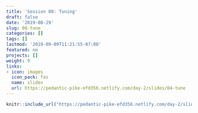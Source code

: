 ```yaml
---
title: 'Session 08: Tuning'
draft: false
date: '2019-08-29'
slug: 08-tune
categories: []
tags: []
lastmod: '2019-09-09T11:21:55-07:00'
featured: no
projects: []
weight: 9
links:
- icon: images
  icon_pack: fas
  name: slides
  url: https://pedantic-pike-efd356.netlify.com/day-2/slides/04-tune
---
```



```r
knitr::include_url("https://pedantic-pike-efd356.netlify.com/day-2/slides/04-tune")
```

